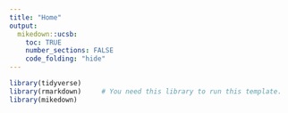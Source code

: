 ```yaml
---
title: "Home"
output:
  mikedown::ucsb:
    toc: TRUE
    number_sections: FALSE
    code_folding: "hide"
---
```


```r
library(tidyverse)
library(rmarkdown)     # You need this library to run this template.
library(mikedown)   
```